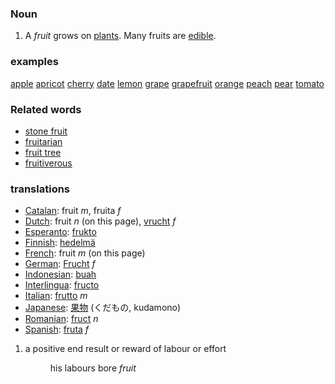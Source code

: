 ===Noun===
#A ''fruit'' grows on [[plant|plants]]. Many fruits are [[edible]].

===examples===
[[Apple|apple]]
[[apricot]]
[[cherry]]
[[date]]
[[lemon]]
[[grape]]
[[grapefruit]]
[[orange]]
[[peach]]
[[pear]]
[[tomato]]

===Related words===
*[[stone fruit]]
*[[fruitarian]]
*[[fruit tree]]
*[[fruitiverous]]

===translations===
*[[Catalan]]: fruit ''m'', fruita ''f''
*[[Dutch]]: fruit ''n'' (on this page), [[vrucht]] ''f''
*[[Esperanto]]: [[frukto]]
*[[Finnish]]: [[hedelmä]]
*[[French]]: fruit ''m'' (on this page)
*[[German]]: [[Frucht]] ''f''
*[[Indonesian]]: [[buah]]
*[[Interlingua]]: [[fructo]]
*[[Italian]]: [[frutto]] ''m''
*[[Japanese]]: [[果物]] (くだもの, kudamono)
*[[Romanian]]: [[fruct]] ''n''
*[[Spanish]]: [[fruta]] ''f''

# a positive end result or reward of labour or effort
#:his labours bore ''fruit''
